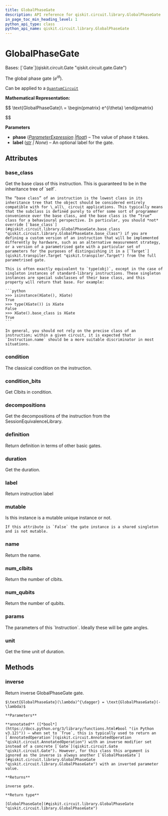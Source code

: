 ```yaml
---
title: GlobalPhaseGate
description: API reference for qiskit.circuit.library.GlobalPhaseGate
in_page_toc_min_heading_level: 1
python_api_type: class
python_api_name: qiskit.circuit.library.GlobalPhaseGate
---
```


# GlobalPhaseGate

<Class id="qiskit.circuit.library.GlobalPhaseGate" isDedicatedPage={true} github="https://github.com/Qiskit/qiskit/tree/stable/1.1/qiskit/circuit/library/standard_gates/global_phase.py#L25-L82" signature="qiskit.circuit.library.GlobalPhaseGate(phase, label=None, *, duration=None, unit='dt')">
  Bases: [`Gate`](qiskit.circuit.Gate "qiskit.circuit.gate.Gate")

  The global phase gate ($e^{i\theta}$).

  Can be applied to a [`QuantumCircuit`](qiskit.circuit.QuantumCircuit "qiskit.circuit.QuantumCircuit")

  **Mathematical Representation:**

$$
\text{GlobalPhaseGate}\ =
\begin{pmatrix}
e^{i\theta}
\end{pmatrix}


$$

  **Parameters**

  *   **phase** ([*ParameterExpression*](qiskit.circuit.ParameterExpression "qiskit.circuit.parameterexpression.ParameterExpression")  *|*[*float*](https://docs.python.org/3/library/functions.html#float "(in Python v3.12)")) – The value of phase it takes.
  *   **label** ([*str*](https://docs.python.org/3/library/stdtypes.html#str "(in Python v3.12)") *| None*) – An optional label for the gate.

  ## Attributes

  ### base\_class

  <Attribute id="qiskit.circuit.library.GlobalPhaseGate.base_class">
    Get the base class of this instruction. This is guaranteed to be in the inheritance tree of `self`.

    The “base class” of an instruction is the lowest class in its inheritance tree that the object should be considered entirely compatible with for \_all\_ circuit applications. This typically means that the subclass is defined purely to offer some sort of programmer convenience over the base class, and the base class is the “true” class for a behavioural perspective. In particular, you should *not* override [`base_class`](#qiskit.circuit.library.GlobalPhaseGate.base_class "qiskit.circuit.library.GlobalPhaseGate.base_class") if you are defining a custom version of an instruction that will be implemented differently by hardware, such as an alternative measurement strategy, or a version of a parametrised gate with a particular set of parameters for the purposes of distinguishing it in a [`Target`](qiskit.transpiler.Target "qiskit.transpiler.Target") from the full parametrised gate.

    This is often exactly equivalent to `type(obj)`, except in the case of singleton instances of standard-library instructions. These singleton instances are special subclasses of their base class, and this property will return that base. For example:

    ```python
    >>> isinstance(XGate(), XGate)
    True
    >>> type(XGate()) is XGate
    False
    >>> XGate().base_class is XGate
    True
    ```

    In general, you should not rely on the precise class of an instruction; within a given circuit, it is expected that `Instruction.name` should be a more suitable discriminator in most situations.
  </Attribute>

  ### condition

  <Attribute id="qiskit.circuit.library.GlobalPhaseGate.condition">
    The classical condition on the instruction.
  </Attribute>

  ### condition\_bits

  <Attribute id="qiskit.circuit.library.GlobalPhaseGate.condition_bits">
    Get Clbits in condition.
  </Attribute>

  ### decompositions

  <Attribute id="qiskit.circuit.library.GlobalPhaseGate.decompositions">
    Get the decompositions of the instruction from the SessionEquivalenceLibrary.
  </Attribute>

  ### definition

  <Attribute id="qiskit.circuit.library.GlobalPhaseGate.definition">
    Return definition in terms of other basic gates.
  </Attribute>

  ### duration

  <Attribute id="qiskit.circuit.library.GlobalPhaseGate.duration">
    Get the duration.
  </Attribute>

  ### label

  <Attribute id="qiskit.circuit.library.GlobalPhaseGate.label">
    Return instruction label
  </Attribute>

  ### mutable

  <Attribute id="qiskit.circuit.library.GlobalPhaseGate.mutable">
    Is this instance is a mutable unique instance or not.

    If this attribute is `False` the gate instance is a shared singleton and is not mutable.
  </Attribute>

  ### name

  <Attribute id="qiskit.circuit.library.GlobalPhaseGate.name">
    Return the name.
  </Attribute>

  ### num\_clbits

  <Attribute id="qiskit.circuit.library.GlobalPhaseGate.num_clbits">
    Return the number of clbits.
  </Attribute>

  ### num\_qubits

  <Attribute id="qiskit.circuit.library.GlobalPhaseGate.num_qubits">
    Return the number of qubits.
  </Attribute>

  ### params

  <Attribute id="qiskit.circuit.library.GlobalPhaseGate.params">
    The parameters of this `Instruction`. Ideally these will be gate angles.
  </Attribute>

  ### unit

  <Attribute id="qiskit.circuit.library.GlobalPhaseGate.unit">
    Get the time unit of duration.
  </Attribute>

  ## Methods

  ### inverse

  <Function id="qiskit.circuit.library.GlobalPhaseGate.inverse" github="https://github.com/Qiskit/qiskit/tree/stable/1.1/qiskit/circuit/library/standard_gates/global_phase.py#L55-L70" signature="inverse(annotated=False)">
    Return inverse GlobalPhaseGate gate.

    $\text{GlobalPhaseGate}(\lambda)^{\dagger} = \text{GlobalPhaseGate}(-\lambda)$

    **Parameters**

    **annotated** ([*bool*](https://docs.python.org/3/library/functions.html#bool "(in Python v3.12)")) – when set to `True`, this is typically used to return an [`AnnotatedOperation`](qiskit.circuit.AnnotatedOperation "qiskit.circuit.AnnotatedOperation") with an inverse modifier set instead of a concrete [`Gate`](qiskit.circuit.Gate "qiskit.circuit.Gate"). However, for this class this argument is ignored as the inverse is always another [`GlobalPhaseGate`](#qiskit.circuit.library.GlobalPhaseGate "qiskit.circuit.library.GlobalPhaseGate") with an inverted parameter value.

    **Returns**

    inverse gate.

    **Return type**

    [GlobalPhaseGate](#qiskit.circuit.library.GlobalPhaseGate "qiskit.circuit.library.GlobalPhaseGate")
  </Function>
</Class>

